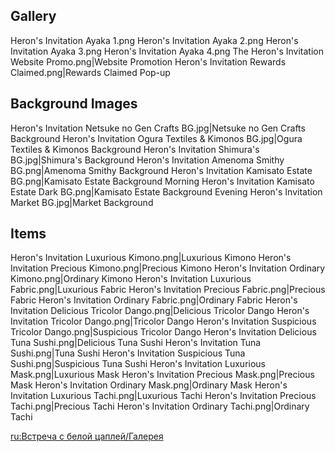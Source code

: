 {{Event Tabs}}
==Gallery==
<gallery>
Heron's Invitation Ayaka 1.png
Heron's Invitation Ayaka 2.png
Heron's Invitation Ayaka 3.png
Heron's Invitation Ayaka 4.png
The Heron's Invitation Website Promo.png|Website Promotion
Heron's Invitation Rewards Claimed.png|Rewards Claimed Pop-up
</gallery>

==Background Images==
<gallery>
Heron's Invitation Netsuke no Gen Crafts BG.jpg|Netsuke no Gen Crafts Background
Heron's Invitation Ogura Textiles & Kimonos BG.jpg|Ogura Textiles & Kimonos Background
Heron's Invitation Shimura's BG.jpg|Shimura's Background
Heron's Invitation Amenoma Smithy BG.png|Amenoma Smithy Background
Heron's Invitation Kamisato Estate BG.png|Kamisato Estate Background Morning
Heron's Invitation Kamisato Estate Dark BG.png|Kamisato Estate Background Evening
Heron's Invitation Market BG.jpg|Market Background
</gallery>

==Items==
<gallery>
Heron's Invitation Luxurious Kimono.png|Luxurious Kimono
Heron's Invitation Precious Kimono.png|Precious Kimono
Heron's Invitation Ordinary Kimono.png|Ordinary Kimono
Heron's Invitation Luxurious Fabric.png|Luxurious Fabric
Heron's Invitation Precious Fabric.png|Precious Fabric
Heron's Invitation Ordinary Fabric.png|Ordinary Fabric
Heron's Invitation Delicious Tricolor Dango.png|Delicious Tricolor Dango
Heron's Invitation Tricolor Dango.png|Tricolor Dango
Heron's Invitation Suspicious Tricolor Dango.png|Suspicious Tricolor Dango
Heron's Invitation Delicious Tuna Sushi.png|Delicious Tuna Sushi
Heron's Invitation Tuna Sushi.png|Tuna Sushi
Heron's Invitation Suspicious Tuna Sushi.png|Suspicious Tuna Sushi
Heron's Invitation Luxurious Mask.png|Luxurious Mask
Heron's Invitation Precious Mask.png|Precious Mask
Heron's Invitation Ordinary Mask.png|Ordinary Mask
Heron's Invitation Luxurious Tachi.png|Luxurious Tachi
Heron's Invitation Precious Tachi.png|Precious Tachi
Heron's Invitation Ordinary Tachi.png|Ordinary Tachi
</gallery>

[[ru:Встреча с белой цаплей/Галерея]]
